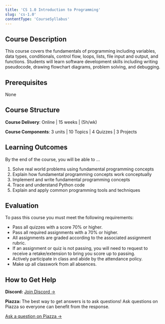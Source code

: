 ```yaml
---
title: 'CS 1.0 Introduction to Programming'
slug: 'cs-1.0'
contentType: 'CourseSyllabus'
---
```


## Course Description

This course covers the fundamentals of programming including variables, data types, conditionals,
control flow, loops, lists, file input and output, and functions. Students will learn software
development skills including writing pseudocode, drawing flowchart diagrams, problem solving, and
debugging.

## Prerequisites

None

## Course Structure

**Course Delivery**: Online | 15 weeks | (5h/wk)

**Course Components**: 3 units | 10 Topics | 4 Quizzes | 3 Projects

## Learning Outcomes

By the end of the course, you will be able to ...

1. Solve real world problems using fundamental programming concepts
1. Explain how fundamental programming concepts work conceptually
1. Implement and write fundamental programming concepts
1. Trace and understand Python code
1. Explain and apply common programming tools and techniques

## Evaluation

To pass this course you must meet the following requirements:

- Pass all quizzes with a score 70% or higher.
- Pass all required assignments with a 70% or higher.
- All assignments are graded according to the associated assignment rubric.
- If an assignment or quiz is not passing, you will need to request to receive a retake/extension to
bring you score up to passing.
- Actively participate in class and abide by the attendance policy.
- Make up all classwork from all absences.

## How to Get Help

**Discord:** [Join Discord →](https://discord.gg/dquxtwxB3r)

**Piazza:** The best way to get answers is to ask questions! Ask questions on Piazza so everyone can
benefit from the response.

[Ask a question on Piazza →](https://make.sc/cs1.0-piazza)
